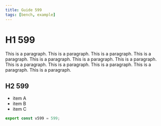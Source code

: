 ```yaml
---
title: Guide 599
tags: [bench, example]
---
```


# H1 599

This is a paragraph. This is a paragraph. This is a paragraph. This is a paragraph. This is a paragraph. This is a paragraph. This is a paragraph. This is a paragraph. This is a paragraph. This is a paragraph. This is a paragraph. This is a paragraph. 

## H2 599

- item A
- item B
- item C

```ts
export const v599 = 599;
```
